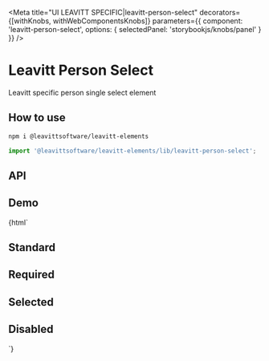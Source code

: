 

<Meta
  title="UI LEAVITT SPECIFIC|leavitt-person-select"
  decorators={[withKnobs, withWebComponentsKnobs]}
  parameters={{ component: 'leavitt-person-select', options: { selectedPanel: 'storybookjs/knobs/panel' } }}
/>

# Leavitt Person Select

Leavitt specific person single select element

## How to use

```bash
npm i @leavittsoftware/leavitt-elements
```

```js
import '@leavittsoftware/leavitt-elements/lib/leavitt-person-select';
```

## API

<Props of="leavitt-person-select" />

## Demo

<Preview withToolbar>
  <Story name="Docs">{html` <user-manager></user-manager>
    <h2>Standard</h2>
    <leavitt-person-select apiNamespace="PLGameAdmin"></leavitt-person-select>
    <h2>Required</h2>
    <leavitt-person-select required apiNamespace="PLGameAdmin"></leavitt-person-select>
    <h2>Selected</h2>
    <leavitt-person-select .selected=${{ Id: 11056, FirstName: 'Aaron', LastName: 'Drabeck' }} required apiNamespace="PLGameAdmin"></leavitt-person-select>
    <h2>Disabled</h2>
    <leavitt-person-select disabled></leavitt-person-select>`}</Story>
</Preview>
